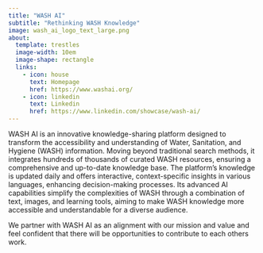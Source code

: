 ```yaml
---
title: "WASH AI"
subtitle: "Rethinking WASH Knowledge"
image: wash_ai_logo_text_large.png
about:
  template: trestles
  image-width: 10em
  image-shape: rectangle
  links:
    - icon: house
      text: Homepage
      href: https://www.washai.org/
    - icon: linkedin
      text: Linkedin
      href: https://www.linkedin.com/showcase/wash-ai/
---
```


WASH AI is an innovative knowledge-sharing platform designed to transform the accessibility and understanding of Water, Sanitation, and Hygiene (WASH) information. Moving beyond traditional search methods, it integrates hundreds of thousands of curated WASH resources, ensuring a comprehensive and up-to-date knowledge base. The platform's knowledge is updated daily and offers interactive, context-specific insights in various languages, enhancing decision-making processes. Its advanced AI capabilities simplify the complexities of WASH through a combination of text, images, and learning tools, aiming to make WASH knowledge more accessible and understandable for a diverse audience.

We partner with WASH AI as an alignment with our mission and value and feel confident that there will be opportunities to contribute to each others work. 

